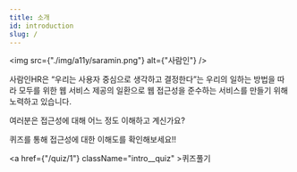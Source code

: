 ```yaml
---
title: 소개
id: introduction
slug: /
---
```


<img src={"./img/a11y/saramin.png"} alt={"사람인"} />

<div className="intro">
  사람인HR은 “우리는 사용자 중심으로 생각하고 결정한다”는 우리의 일하는 방법을 따라 모두를
  위한 웹 서비스 제공의 일환으로 웹 접근성을 준수하는 서비스를 만들기 위해 노력하고 있습니다.

  여러분은 접근성에 대해 어느 정도 이해하고 계신가요?

  퀴즈를 통해 접근성에 대한 이해도를 확인해보세요!!
</div>

<a href={"/quiz/1"} className="intro__quiz" >퀴즈풀기</a>